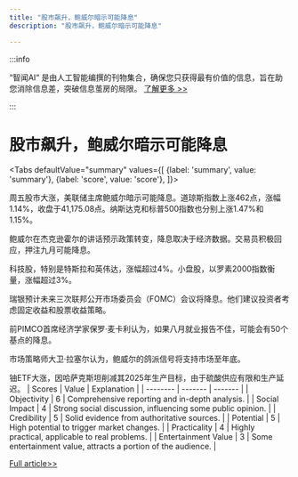```yaml
---
title: "股市飙升，鲍威尔暗示可能降息"
description: "股市飙升，鲍威尔暗示可能降息"

---
```



:::info

“智闻AI“ 是由人工智能编撰的刊物集合，确保您只获得最有价值的信息，旨在助您消除信息差，突破信息茧房的局限。  [了解更多 >>](/)

:::

# 股市飙升，鲍威尔暗示可能降息


<Tabs
	defaultValue="summary"
	values={[
	{label: 'summary', value: 'summary'},
	{label: 'score', value: 'score'},
]}>
<TabItem value="summary">


周五股市大涨，美联储主席鲍威尔暗示可能降息。道琼斯指数上涨462点，涨幅1.14%，收盘于41,175.08点。纳斯达克和标普500指数也分别上涨1.47%和1.15%。

鲍威尔在杰克逊霍尔的讲话预示政策转变，降息取决于经济数据。交易员积极回应，押注九月可能降息。

科技股，特别是特斯拉和英伟达，涨幅超过4%。小盘股，以罗素2000指数衡量，涨幅超过3%。

瑞银预计未来三次联邦公开市场委员会（FOMC）会议将降息。他们建议投资者考虑固定收益和股票收益策略。

前PIMCO首席经济学家保罗·麦卡利认为，如果八月就业报告不佳，可能会有50个基点的降息。

市场策略师大卫·拉塞尔认为，鲍威尔的鸽派信号将支持市场至年底。

铀ETF大涨，因哈萨克斯坦削减其2025年生产目标，由于硫酸供应有限和生产延迟。
</TabItem>
<TabItem value="score">
	| Scores     | Value   | Explanation |
	| -------- | ------- | ------- |
	| Objectivity  | 6    | Comprehensive reporting and in-depth analysis.    |
	| Social Impact | 4     | Strong social discussion, influencing some public opinion.    |
	| Credibility    | 5    | Solid evidence from authoritative sources.    |
	| Potential    | 5    | High potential to trigger market changes.    |
	| Practicality    | 4    | Highly practical, applicable to real problems.    |
	| Entertainment Value    | 3    | Some entertainment value, attracts a portion of the audience.    |
</TabItem>
</Tabs>

[Full article>>](https://www.cnbc.com/2024/08/22/stock-market-today-live-updates.html)
